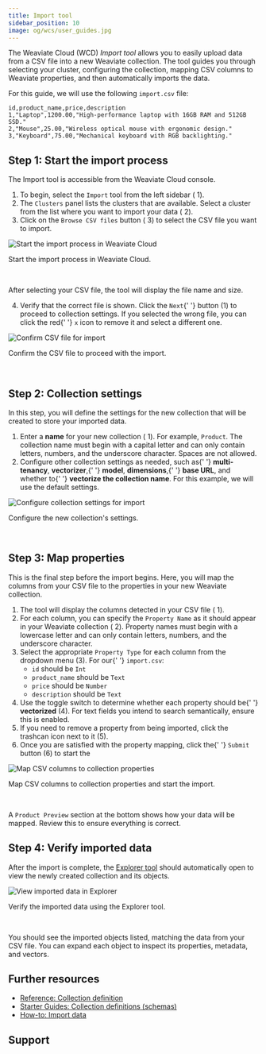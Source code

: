 ```yaml
---
title: Import tool
sidebar_position: 10
image: og/wcs/user_guides.jpg
---
```



The Weaviate Cloud (WCD) *Import tool* allows you to easily upload data from a CSV file into a new Weaviate collection. The tool guides you through selecting your cluster, configuring the collection, mapping CSV columns to Weaviate properties, and then automatically imports the data.

For this guide, we will use the following `import.csv` file:

```csv title="import.csv"
id,product_name,price,description
1,"Laptop",1200.00,"High-performance laptop with 16GB RAM and 512GB SSD."
2,"Mouse",25.00,"Wireless optical mouse with ergonomic design."
3,"Keyboard",75.00,"Mechanical keyboard with RGB backlighting."
```

## Step 1: Start the import process

The Import tool is accessible from the Weaviate Cloud console.

<div class="row">
  <div class="col col--3">
    <ol>
      <li>
        To begin, select the <code>Import</code> tool from the left sidebar (
        <span class="callout">1</span>).
      </li>
      <li>
        The <code>Clusters</code> panel lists the clusters that are available.
        Select a cluster from the list where you want to import your data (
        <span class="callout">2</span>).
      </li>
      <li>
        Click on the <code>Browse CSV files</code> button (
        <span class="callout">3</span>) to select the CSV file you want to
        import.
      </li>
    </ol>
  </div>
  <div class="col col--9">
    <div class="card">
      <div class="card__image">
        <img
          src={WCDImportStart}
          alt="Start the import process in Weaviate Cloud"
        />
      </div>
      <div class="card__body">
        <p>Start the import process in Weaviate Cloud.</p>
      </div>
    </div>
  </div>
</div>

<br />

After selecting your CSV file, the tool will display the file name and size.

<div class="row">
  <div class="col col--6">
    <ol start="4">
      <li>
        Verify that the correct file is shown. Click the <code>Next</code>{' '}
        button (<span class="callout">1</span>) to proceed to collection
        settings. If you selected the wrong file, you can click the red{' '}
        <code>x</code> icon to remove it and select a different one.
      </li>
    </ol>
  </div>
  <div class="col col--6">
    <div class="card">
      <div class="card__image">
        <img src={WCDImportConfirm} alt="Confirm CSV file for import" />
      </div>
      <div class="card__body">
        <p>Confirm the CSV file to proceed with the import.</p>
      </div>
    </div>
  </div>
</div>
<br />

## Step 2: Collection settings

In this step, you will define the settings for the new collection that will be created to store your imported data.

<div class="row">
  <div class="col col--6">
    <ol>
      <li>
        Enter a <strong>name</strong> for your new collection (
        <span class="callout">1</span>). For example, <code>Product</code>. The
        collection name must begin with a capital letter and can only contain
        letters, numbers, and the underscore character. Spaces are not allowed.
      </li>
      <li>
        Configure other collection settings as needed, such as{' '}
        <strong>multi-tenancy</strong>, <strong>vectorizer</strong>,{' '}
        <strong>model</strong>, <strong>dimensions</strong>,{' '}
        <strong>base URL</strong>, and whether to{' '}
        <strong>vectorize the collection name</strong>. For this example, we
        will use the default settings.
      </li>
    </ol>
  </div>
  <div class="col col--6">
    <div class="card">
      <div class="card__image">
        <img
          src={WCDImportCollectionSettings}
          alt="Configure collection settings for import"
        />
      </div>
      <div class="card__body">
        <p>Configure the new collection's settings.</p>
      </div>
    </div>
  </div>
</div>
<br />

## Step 3: Map properties

This is the final step before the import begins. Here, you will map the columns from your CSV file to the properties in your new Weaviate collection.

<div class="row">
  <div class="col col--6">
    <ol>
      <li>
        The tool will display the columns detected in your CSV file (
        <span class="callout">1</span>).
      </li>
      <li>
        For each column, you can specify the <code>Property Name</code> as it
        should appear in your Weaviate collection (
        <span class="callout">2</span>). Property names must begin with a
        lowercase letter and can only contain letters, numbers, and the
        underscore character.
      </li>
      <li>
        Select the appropriate <code>Property Type</code> for each column from
        the dropdown menu (<span class="callout">3</span>). For our{' '}
        <code>import.csv</code>:
        <ul>
          <li>
            <code>id</code> should be <code>Int</code>
          </li>
          <li>
            <code>product_name</code> should be <code>Text</code>
          </li>
          <li>
            <code>price</code> should be <code>Number</code>
          </li>
          <li>
            <code>description</code> should be <code>Text</code>
          </li>
        </ul>
      </li>
      <li>
        Use the toggle switch to determine whether each property should be{' '}
        <strong>vectorized</strong> (<span class="callout">4</span>). For text
        fields you intend to search semantically, ensure this is enabled.
      </li>
      <li>
        If you need to remove a property from being imported, click the trashcan
        icon next to it (<span class="callout">5</span>).
      </li>
      <li>
        Once you are satisfied with the property mapping, click the{' '}
        <code>Submit</code> button (<span class="callout">6</span>) to start the
      </li>
    </ol>
  </div>
  <div class="col col--6">
    <div class="card">
      <div class="card__image">
        <img
          src={WCDImportPropertySettings}
          alt="Map CSV columns to collection properties"
        />
      </div>
      <div class="card__body">
        <p>Map CSV columns to collection properties and start the import.</p>
      </div>
    </div>
  </div>
</div>
<br />

A `Product Preview` section at the bottom shows how your data will be mapped. Review this to ensure everything is correct.

## Step 4: Verify imported data

After the import is complete, the [Explorer tool](./explorer-tool.mdx) should automatically open to view the newly created collection and its objects.

<div class="row">
  <div class="card">
    <div class="card__image">
      <img src={WCDImportExplorer} alt="View imported data in Explorer" />
    </div>
    <div class="card__body">
      <p>Verify the imported data using the Explorer tool.</p>
    </div>
  </div>
</div>
<br />

You should see the imported objects listed, matching the data from your CSV file. You can expand each object to inspect its properties, metadata, and vectors.

## Further resources

- [Reference: Collection definition](/developers/weaviate/config-refs/schema)
- [Starter Guides: Collection definitions (schemas)](/developers/weaviate/starter-guides/managing-collections)
- [How-to: Import data](/developers/weaviate/manage-data/import)

## Support


<SupportAndTrouble />
